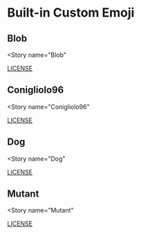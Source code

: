 
<Meta title="owncast/Assets/Emoji" />

# Built-in Custom Emoji


## Blob

<Story
  name="Blob"
>
   <a href="img/emoji/blob/LICENSE.md" target="_blank">
    	LICENSE
    </a>
    <ImageRow images={[
    		{src: "img/emoji/blob/ablobattention.gif", name: "ablobattention.gif"},
    		{src: "img/emoji/blob/ablobaww.gif", name: "ablobaww.gif"},
    		{src: "img/emoji/blob/ablobblewobble.gif", name: "ablobblewobble.gif"},
    		{src: "img/emoji/blob/ablobcheer.gif", name: "ablobcheer.gif"},
    		{src: "img/emoji/blob/ablobcry.gif", name: "ablobcry.gif"},
    		{src: "img/emoji/blob/ablobdancer.gif", name: "ablobdancer.gif"},
    		{src: "img/emoji/blob/ablobgift.gif", name: "ablobgift.gif"},
    		{src: "img/emoji/blob/ablobgiggle.gif", name: "ablobgiggle.gif"},
    		{src: "img/emoji/blob/ablobparty.gif", name: "ablobparty.gif"},
    		{src: "img/emoji/blob/ablobsleep.gif", name: "ablobsleep.gif"},
    		{src: "img/emoji/blob/ablobthinking.gif", name: "ablobthinking.gif"},
    		{src: "img/emoji/blob/ablobwave.gif", name: "ablobwave.gif"},
    		{src: "img/emoji/blob/blobangry.png", name: "blobangry.png"},
    		{src: "img/emoji/blob/blobaww.png", name: "blobaww.png"},
    		{src: "img/emoji/blob/blobdancer.png", name: "blobdancer.png"},
    		{src: "img/emoji/blob/blobjam.png", name: "blobjam.png"},
    		{src: "img/emoji/blob/blobscream.png", name: "blobscream.png"},
    		{src: "img/emoji/blob/blobthanks.png", name: "blobthanks.png"},
    		{src: "img/emoji/blob/blobthinking.png", name: "blobthinking.png"},
    		{src: "img/emoji/blob/blobwave.png", name: "blobwave.png"},
    		{src: "img/emoji/blob/blobyes.png", name: "blobyes.png"},
    		{src: "img/emoji/blob/blobyum.png", name: "blobyum.png"},
    ]}/>
</Story>


## Conigliolo96

<Story
  name="Conigliolo96"
>
   <a href="img/emoji/conigliolo96/LICENSE.md" target="_blank">
    	LICENSE
    </a>
    <ImageRow images={[
    		{src: "img/emoji/conigliolo96/conigliolo1.gif", name: "conigliolo1.gif"},
    		{src: "img/emoji/conigliolo96/conigliolo15.gif", name: "conigliolo15.gif"},
    		{src: "img/emoji/conigliolo96/conigliolo17.gif", name: "conigliolo17.gif"},
    		{src: "img/emoji/conigliolo96/conigliolo21.gif", name: "conigliolo21.gif"},
    		{src: "img/emoji/conigliolo96/conigliolo25.gif", name: "conigliolo25.gif"},
    		{src: "img/emoji/conigliolo96/conigliolo28.gif", name: "conigliolo28.gif"},
    ]}/>
</Story>


## Dog

<Story
  name="Dog"
>
   <a href="img/emoji/dog/LICENSE.md" target="_blank">
    	LICENSE
    </a>
    <ImageRow images={[
    		{src: "img/emoji/dog/img001.svg", name: "img001.svg"},
    		{src: "img/emoji/dog/img091.svg", name: "img091.svg"},
    		{src: "img/emoji/dog/img093.svg", name: "img093.svg"},
    		{src: "img/emoji/dog/img203.svg", name: "img203.svg"},
    		{src: "img/emoji/dog/img288.svg", name: "img288.svg"},
    		{src: "img/emoji/dog/img327.svg", name: "img327.svg"},
    		{src: "img/emoji/dog/img346.svg", name: "img346.svg"},
    		{src: "img/emoji/dog/img347.svg", name: "img347.svg"},
    		{src: "img/emoji/dog/img352.svg", name: "img352.svg"},
    ]}/>
</Story>


## Mutant

<Story
  name="Mutant"
>
   <a href="img/emoji/mutant/LICENSE.md" target="_blank">
    	LICENSE
    </a>
    <ImageRow images={[
    		{src: "img/emoji/mutant/8_ball.svg", name: "8_ball.svg"},
    		{src: "img/emoji/mutant/alien.svg", name: "alien.svg"},
    		{src: "img/emoji/mutant/american_football.svg", name: "american_football.svg"},
    		{src: "img/emoji/mutant/arms_in_the_air.svg", name: "arms_in_the_air.svg"},
    		{src: "img/emoji/mutant/artist.svg", name: "artist.svg"},
    		{src: "img/emoji/mutant/astronaut.svg", name: "astronaut.svg"},
    		{src: "img/emoji/mutant/back_of_hand_clw.svg", name: "back_of_hand_clw.svg"},
    		{src: "img/emoji/mutant/back_of_hand_hoof.svg", name: "back_of_hand_hoof.svg"},
    		{src: "img/emoji/mutant/back_of_hand_paw.svg", name: "back_of_hand_paw.svg"},
    		{src: "img/emoji/mutant/baseball.svg", name: "baseball.svg"},
    		{src: "img/emoji/mutant/basketball.svg", name: "basketball.svg"},
    		{src: "img/emoji/mutant/blep.svg", name: "blep.svg"},
    		{src: "img/emoji/mutant/bow_b3.svg", name: "bow_b3.svg"},
    		{src: "img/emoji/mutant/cat_crying.svg", name: "cat_crying.svg"},
    		{src: "img/emoji/mutant/cat_devious.svg", name: "cat_devious.svg"},
    		{src: "img/emoji/mutant/cat_grin.svg", name: "cat_grin.svg"},
    		{src: "img/emoji/mutant/cat_heart_eyes.svg", name: "cat_heart_eyes.svg"},
    		{src: "img/emoji/mutant/cat_joy.svg", name: "cat_joy.svg"},
    		{src: "img/emoji/mutant/cat_kiss.svg", name: "cat_kiss.svg"},
    		{src: "img/emoji/mutant/cat_pouting.svg", name: "cat_pouting.svg"},
    		{src: "img/emoji/mutant/cat_scream.svg", name: "cat_scream.svg"},
    		{src: "img/emoji/mutant/cat_smile.svg", name: "cat_smile.svg"},
    		{src: "img/emoji/mutant/chef.svg", name: "chef.svg"},
    		{src: "img/emoji/mutant/detective.svg", name: "detective.svg"},
    		{src: "img/emoji/mutant/ear.svg", name: "ear.svg"},
    		{src: "img/emoji/mutant/eye.svg", name: "eye.svg"},
    		{src: "img/emoji/mutant/eyes.svg", name: "eyes.svg"},
    		{src: "img/emoji/mutant/facepalm.svg", name: "facepalm.svg"},
    		{src: "img/emoji/mutant/football.svg", name: "football.svg"},
    		{src: "img/emoji/mutant/ghost.svg", name: "ghost.svg"},
    		{src: "img/emoji/mutant/grumpy_block.svg", name: "grumpy_block.svg"},
    		{src: "img/emoji/mutant/hot_shit.svg", name: "hot_shit.svg"},
    		{src: "img/emoji/mutant/jack_o_lantern.svg", name: "jack_o_lantern.svg"},
    		{src: "img/emoji/mutant/long_pointed_ear.svg", name: "long_pointed_ear.svg"},
    		{src: "img/emoji/mutant/mechanical_arm.svg", name: "mechanical_arm.svg"},
    		{src: "img/emoji/mutant/no_good.svg", name: "no_good.svg"},
    		{src: "img/emoji/mutant/office_worker.svg", name: "office_worker.svg"},
    		{src: "img/emoji/mutant/ok_gesture.svg", name: "ok_gesture.svg"},
    		{src: "img/emoji/mutant/person_frowning.svg", name: "person_frowning.svg"},
    		{src: "img/emoji/mutant/raising_hand.svg", name: "raising_hand.svg"},
    		{src: "img/emoji/mutant/robot.svg", name: "robot.svg"},
    		{src: "img/emoji/mutant/shrug.svg", name: "shrug.svg"},
    		{src: "img/emoji/mutant/singer.svg", name: "singer.svg"},
    		{src: "img/emoji/mutant/skull.svg", name: "skull.svg"},
    		{src: "img/emoji/mutant/skull_and_crossbones.svg", name: "skull_and_crossbones.svg"},
    		{src: "img/emoji/mutant/softball.svg", name: "softball.svg"},
    		{src: "img/emoji/mutant/student.svg", name: "student.svg"},
    		{src: "img/emoji/mutant/studio_microphone.svg", name: "studio_microphone.svg"},
    		{src: "img/emoji/mutant/technologist.svg", name: "technologist.svg"},
    		{src: "img/emoji/mutant/tennis.svg", name: "tennis.svg"},
    		{src: "img/emoji/mutant/volleyball.svg", name: "volleyball.svg"},
    ]}/>
</Story>


